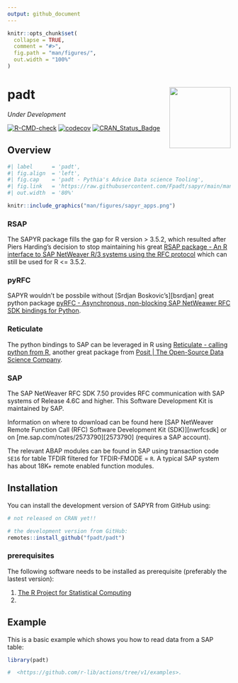 ```yaml
---
output: github_document
---
```


<!-- README.md is generated from README.Rmd. Please edit that file -->

```r
knitr::opts_chunk$set(
  collapse = TRUE,
  comment = "#>",
  fig.path = "man/figures/",
  out.width = "100%"
)
```

# padt <a href="https://www.smart-r.net" target="_blank" rel="noopener noreferrer"><img src="man/figures/padt_wtxt.png.png" align="right" height="138" /></a>

*Under Development*

<!-- badges: start -->
[![R-CMD-check](https://github.com/tidyverse/ggplot2/actions/workflows/R-CMD-check.yaml/badge.svg)](https://github.com/tidyverse/ggplot2/actions/workflows/R-CMD-check.yaml)
[![codecov](https://codecov.io/gh/Fpadt/padt/branch/main/graph/badge.svg?token=8FXGGC2M8C)](https://codecov.io/gh/Fpadt/padt)
[![CRAN_Status_Badge](https://www.r-pkg.org/badges/version/padt)](https://cran.r-project.org/package=padt)
<!-- badges: end -->

## Overview



```r
#| label      = 'padt',
#| fig.align  = 'left',
#| fig.cap    = 'padt - Pythia's Advice Data science Tooling',
#| fig.link   = 'https://raw.githubusercontent.com/Fpadt/sapyr/main/man/figures/sapyr_apps.png?token=GHSAT0AAAAAACBTLHAXU2VU2NCHXCTHJGA2ZCQ6XGQ',
#| out.width  = '80%'

knitr::include_graphics("man/figures/sapyr_apps.png")

```

### RSAP

The SAPYR package fills the gap for R version > 3.5.2, which resulted after Piers Harding's decision to stop maintaining his great [RSAP package - An R interface to SAP NetWeaver R/3 systems using the RFC protocol][RSAP] which can still be used for R <= 3.5.2. 

### pyRFC

SAPYR wouldn't be possbile without [Srdjan Boskovic's][bsrdjan] great python package [pyRFC - Asynchronous, non-blocking SAP NetWeawer RFC SDK bindings for Python][pyRFC].  

### Reticulate

The python bindings to SAP can be leveraged in R using [Reticulate - calling python from R][reticulate], another great package from [Posit | The Open-Source Data Science Company][POSIT].

### SAP 

The SAP NetWeaver RFC SDK 7.50 provides RFC communication with SAP systems of Release 4.6C and higher. This Software Development Kit is maintained by SAP.  

Information on where to download can be found here [SAP NetWeaver Remote Function Call (RFC)
Software Development Kit (SDK)][nwrfcsdk] or on [me.sap.com/notes/2573790][2573790] (requires a SAP account).

The relevant ABAP modules can be found in SAP using transaction code ```SE16``` for table TFDIR filtered for TFDIR-FMODE = ```R```.
A typical SAP system has about 18K+ remote enabled function modules. 

## Installation

You can install the development version of SAPYR from GitHub using:

``` r
# not released on CRAN yet!!

# the development version from GitHub:
remotes::install_github("fpadt/padt")
```

### prerequisites

The following software needs to be installed as prerequisite 
(preferably the lastest version):

1. [The R Project for Statistical Computing][CRAN]
2. 


## Example

This is a basic example which shows you how to read data from a SAP table:

```r
library(padt)

```

```r
#  <https://github.com/r-lib/actions/tree/v1/examples>.
```

[reticulate]: https://rstudio.github.io/reticulate/
[POSIT]: https://posit.co/
[CRAN]: https://cran.r-project.org/
[Python]: https://www.python.org/downloads/

